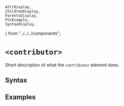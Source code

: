     AttrDisplay,
    ChildrenDisplay,
    ParentsDisplay,
    PtxExample,
    SyntaxDisplay,
} from "../../../components";

# `<contributor>`

Short description of what the `contributor` element does.

## Syntax

<SyntaxDisplay name="contributor" />

## Examples

    